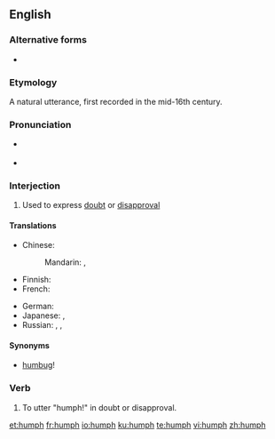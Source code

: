 {{also|Humph}}
==English==

===Alternative forms===
* {{l|en|hmph}}

===Etymology===
A natural utterance, first recorded in the mid-16th century.

===Pronunciation===
* {{a|UK}} {{IPA|/hʌmf/|/h(ə)mf/|lang=en}}
* {{a|US}} {{IPA|/hʌmf/|/h(ə)mf/|[hʌmf]|[h(ɪ̈)mf]|lang=en}}

===Interjection===
{{en-interj|head=humph!}}

# Used to express [[doubt]] or [[disapproval]]

====Translations====
{{trans-top|used to express doubt or disapproval}}
* Chinese:
*: Mandarin: {{t+|cmn|哼|tr=hēng|sc=Hani}}, {{t+|cmn|噷|tr=hm, hēn, hèn|sc=Hani}}
* Finnish: {{t+|fi|höpö-höpö}}
* French: {{t+|fr|hum}}
{{trans-mid}}
* German: {{t+|de|hm}}
* Japanese: {{t|ja|ふふん|tr=fufun|sc=Jpan}}, {{t|ja|ふん|tr=fun|sc=Jpan}}
* Russian: {{t+|ru|гм}}, {{t+|ru|гм|tr=hm}}, {{t+|ru|гм|tr=xm}}
{{trans-bottom}}

====Synonyms====
* [[humbug]]!

===Verb===
{{en-verb}}

# {{context|intransitive|lang=en}} To utter "humph!" in doubt or disapproval.

[[et:humph]]
[[fr:humph]]
[[io:humph]]
[[ku:humph]]
[[te:humph]]
[[vi:humph]]
[[zh:humph]]